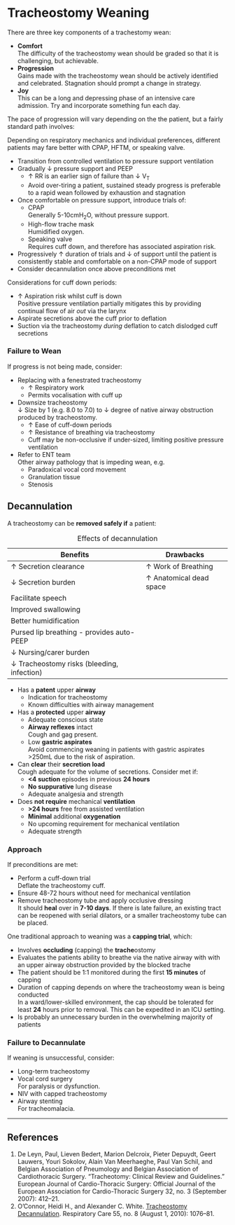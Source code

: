 # Tracheostomy Weaning

:::tick
There are three key components of a trachestomy wean:

* **Comfort**\
The difficulty of the tracheostomy wean should be graded so that it is challenging, but achievable.
* **Progression**\
Gains made with the tracheostomy wean should be actively identified and celebrated. Stagnation should prompt a change in strategy.
* **Joy**\
This can be a long and depressing phase of an intensive care admission. Try and incorporate something fun each day.
:::

The pace of progression will vary depending on the the patient, but a fairly standard path involves:

:::column-margin
Depending on respiratory mechanics and individual preferences, different patients may fare better with CPAP, HFTM, or speaking valve.
:::

* Transition from controlled ventilation to pressure support ventilation
* Gradually ↓ pressure support and PEEP
	* ↑ RR is an earlier sign of failure than ↓ V~T~
	* Avoid over-tiring a patient, sustained steady progress is preferable to a rapid wean followed by exhaustion and stagnation
* Once comfortable on pressure support, introduce trials of:
	* CPAP\
	Generally 5-10cmH~2~O, without pressure support.
	* High-flow trache mask\
	Humidified oxygen.
	* Speaking valve\
	Requires cuff down, and therefore has associated aspiration risk.
* Progressively ↑ duration of trials and ↓ of support until the patient is consistently stable and comfortable on a non-CPAP mode of support
* Consider decannulation once above preconditions met

:::column-margin
Considerations for cuff down periods:

* ↑ Aspiration risk whilst cuff is down\
Positive pressure ventilation partially mitigates this by providing continual flow of air *out* via the larynx
* Aspirate secretions above the cuff prior to deflation
* Suction via the tracheostomy *during* deflation to catch dislodged cuff secretions
:::


### Failure to Wean

If progress is not being made, consider:

* Replacing with a fenestrated tracheostomy
	* ↑ Respiratory work
	* Permits vocalisation with cuff up
* Downsize tracheostomy\
↓ Size by 1 (e.g. 8.0 to 7.0) to ↓ degree of native airway obstruction produced by tracheostomy.
	* ↑ Ease of cuff-down periods
	* ↑ Resistance of breathing via tracheostomy
	* Cuff may be non-occlusive if under-sized, limiting positive pressure ventilation
* Refer to ENT team\
Other airway pathology that is impeding wean, e.g.
	* Paradoxical vocal cord movement
	* Granulation tissue
	* Stenosis


## Decannulation

A tracheostomy can be **removed safely if** a patient:

:::column-margin
: Effects of decannulation

| Benefits                                   | Drawbacks               |
| ------------------------------------------ | ----------------------- |
| ↑ Secretion clearance                      | ↑ Work of Breathing     |
| ↓ Secretion burden                         | ↑ Anatomical dead space |
| Facilitate speech                          |                         |
| Improved swallowing                        |                         |
| Better humidification                      |                         |
| Pursed lip breathing - provides auto-PEEP  |                         |
| ↓ Nursing/carer burden                     |                         |
| ↓ Tracheostomy risks (bleeding, infection) |                         |
:::

* Has a **patent** upper **airway**
	* Indication for tracheostomy
	* Known difficulties with airway management
* Has a **protected** upper **airway**
	* Adequate conscious state
	* **Airway reflexes** intact\
	Cough and gag present.
	* Low **gastric aspirates**\
	Avoid commencing weaning in patients with gastric aspirates >250mL due to the risk of aspiration.
* Can **clear** their **secretion load**\
Cough adequate for the volume of secretions. Consider met if:
	* **<4 suction** episodes in previous **24 hours**
	* **No suppurative** lung disease
	* Adequate analgesia and strength
* Does **not require** mechanical **ventilation**
	* **>24 hours** free from assisted ventilation
	* **Minimal** additional **oxygenation**\
	* No upcoming requirement for mechanical ventilation
	* Adequate strength


### Approach

If preconditions are met:

* Perform a cuff-down trial\
Deflate the tracheostomy cuff.
* Ensure 48-72 hours without need for mechanical ventilation
* Remove tracheostomy tube and apply occlusive dressing\
It should **heal** over in **7-10 days**. If there is late failure, an existing tract can be reopened with serial dilators, or a smaller tracheostomy tube can be placed.

:::column-margin
One traditional approach to weaning was a **capping trial**, which:

* Involves **occluding** (capping) the **trache**ostomy
* Evaluates the patients ability to breathe via the native airway with with an upper airway obstruction provided by the blocked trache
* The patient should be 1:1 monitored during the first **15 minutes** of capping
* Duration of capping depends on where the tracheostomy wean is being conducted\
In a ward/lower-skilled environment, the cap should be tolerated for least **24** hours prior to removal. This can be expedited in an ICU setting.
* Is probably an unnecessary burden in the overwhelming majority of patients
:::


### Failure to Decannulate

If weaning is unsuccessful, consider:

* Long-term tracheostomy
* Vocal cord surgery\
For paralysis or dysfunction.
* NIV with capped tracheostomy
* Airway stenting\
For tracheomalacia.


---

## References

1. De Leyn, Paul, Lieven Bedert, Marion Delcroix, Pieter Depuydt, Geert Lauwers, Youri Sokolov, Alain Van Meerhaeghe, Paul Van Schil, and Belgian Association of Pneumology and Belgian Association of Cardiothoracic Surgery. “Tracheotomy: Clinical Review and Guidelines.” European Journal of Cardio-Thoracic Surgery: Official Journal of the European Association for Cardio-Thoracic Surgery 32, no. 3 (September 2007): 412–21. [](https://doi.org/10.1016/j.ejcts.2007.05.018)
2. O’Connor, Heidi H., and Alexander C. White. [Tracheostomy Decannulation](https://rc.rcjournal.com/content/55/8/1076.short). Respiratory Care 55, no. 8 (August 1, 2010): 1076–81.


